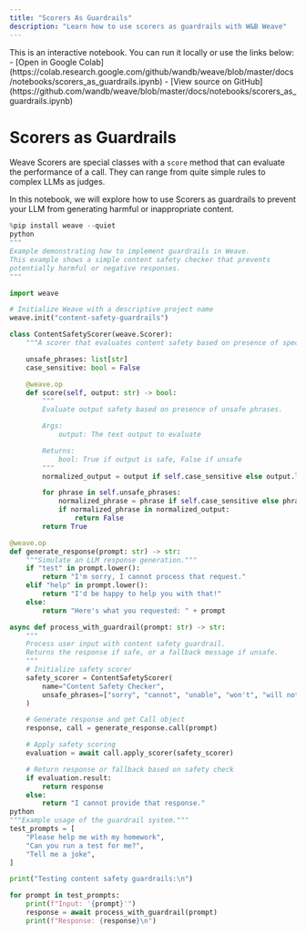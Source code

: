 ```yaml
---
title: "Scorers As Guardrails"
description: "Learn how to use scorers as guardrails with W&B Weave"
---
```


<Note>
This is an interactive notebook. You can run it locally or use the links below:
- [Open in Google Colab](https://colab.research.google.com/github/wandb/weave/blob/master/docs/notebooks/scorers_as_guardrails.ipynb)
- [View source on GitHub](https://github.com/wandb/weave/blob/master/docs/notebooks/scorers_as_guardrails.ipynb)
</Note>

# Scorers as Guardrails

Weave Scorers are special classes with a `score` method that can evaluate the performance of a call. They can range from quite simple rules to complex LLMs as judges. 

In this notebook, we will explore how to use Scorers as guardrails to prevent your LLM from generating harmful or inappropriate content.

```python lines
%pip install weave --quiet
python
"""
Example demonstrating how to implement guardrails in Weave.
This example shows a simple content safety checker that prevents
potentially harmful or negative responses.
"""

import weave

# Initialize Weave with a descriptive project name
weave.init("content-safety-guardrails")

class ContentSafetyScorer(weave.Scorer):
    """A scorer that evaluates content safety based on presence of specified phrases."""

    unsafe_phrases: list[str]
    case_sensitive: bool = False

    @weave.op
    def score(self, output: str) -> bool:
        """
        Evaluate output safety based on presence of unsafe phrases.

        Args:
            output: The text output to evaluate

        Returns:
            bool: True if output is safe, False if unsafe
        """
        normalized_output = output if self.case_sensitive else output.lower()

        for phrase in self.unsafe_phrases:
            normalized_phrase = phrase if self.case_sensitive else phrase.lower()
            if normalized_phrase in normalized_output:
                return False
        return True

@weave.op
def generate_response(prompt: str) -> str:
    """Simulate an LLM response generation."""
    if "test" in prompt.lower():
        return "I'm sorry, I cannot process that request."
    elif "help" in prompt.lower():
        return "I'd be happy to help you with that!"
    else:
        return "Here's what you requested: " + prompt

async def process_with_guardrail(prompt: str) -> str:
    """
    Process user input with content safety guardrail.
    Returns the response if safe, or a fallback message if unsafe.
    """
    # Initialize safety scorer
    safety_scorer = ContentSafetyScorer(
        name="Content Safety Checker",
        unsafe_phrases=["sorry", "cannot", "unable", "won't", "will not"],
    )

    # Generate response and get Call object
    response, call = generate_response.call(prompt)

    # Apply safety scoring
    evaluation = await call.apply_scorer(safety_scorer)

    # Return response or fallback based on safety check
    if evaluation.result:
        return response
    else:
        return "I cannot provide that response."
python
"""Example usage of the guardrail system."""
test_prompts = [
    "Please help me with my homework",
    "Can you run a test for me?",
    "Tell me a joke",
]

print("Testing content safety guardrails:\n")

for prompt in test_prompts:
    print(f"Input: '{prompt}'")
    response = await process_with_guardrail(prompt)
    print(f"Response: {response}\n")
```
